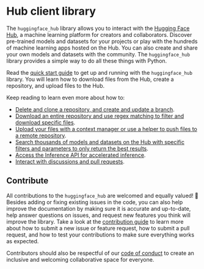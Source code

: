 # Hub client library

The `huggingface_hub` library allows you to interact with the [Hugging Face
Hub](https://hf.co), a machine learning platform for creators and collaborators.
Discover pre-trained models and datasets for your projects or play with the hundreds of
machine learning apps hosted on the Hub. You can also create and share your own models
and datasets with the community. The `huggingface_hub` library provides a simple way to
do all these things with Python.

Read the [quick start guide](quick-start) to get up and running with the
`huggingface_hub` library. You will learn how to download files from the Hub, create a
repository, and upload files to the Hub.

Keep reading to learn even more about how to:

- [Delete and clone a repository, and create and update a branch](how-to-manage).
- [Download an entire repository and use regex matching to filter and download specific
  files](how-to-downstream).
- [Upload your files with a context manager or use a helper to push files to a remote
  repository](how-to-upstream).
- [Search thousands of models and datasets on the Hub with specific filters and
  parameters to only return the best results](searching-the-hub).
- [Access the Inference API for accelerated inference](how-to-inference).
- [Interact with discussions and pull requests](how-to-community).

## Contribute

All contributions to the `huggingface_hub` are welcomed and equally valued! 🤗 Besides
adding or fixing existing issues in the code, you can also help improve the
documentation by making sure it is accurate and up-to-date, help answer questions on
issues, and request new features you think will improve the library. Take a look at the
[contribution
guide](https://github.com/huggingface/huggingface_hub/blob/main/CONTRIBUTING.md) to
learn more about how to submit a new issue or feature request, how to submit a pull
request, and how to test your contributions to make sure everything works as expected.

Contributors should also be respectful of our [code of
conduct](https://github.com/huggingface/huggingface_hub/blob/main/CODE_OF_CONDUCT.md) to
create an inclusive and welcoming collaborative space for everyone.